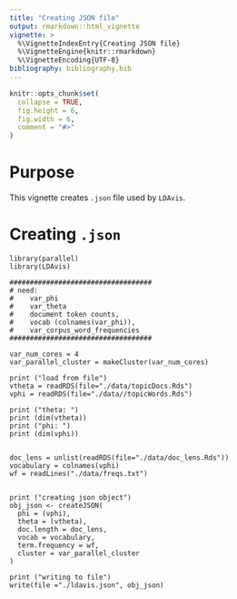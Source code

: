 ```yaml
---
title: "Creating JSON file"
output: rmarkdown::html_vignette
vignette: >
  %\VignetteIndexEntry{Creating JSON file}
  %\VignetteEngine{knitr::rmarkdown}
  %\VignetteEncoding{UTF-8}
bibliography: bibliography.bib
---
```



```r
knitr::opts_chunk$set(
  collapse = TRUE,
  fig.height = 6,
  fig.width = 6, 
  comment = "#>"
)
```

# Purpose

This vignette creates `.json` file used by `LDAvis`.

# Creating `.json`

```
library(parallel)
library(LDAvis)
```

```
###################################
# need:
#    var_phi
#    var_theta
#    document token counts,   
#    vocab (colnames(var_phi)), 
#    var_corpus_word_frequencies
###################################
```

```
var_num_cores = 4
var_parallel_cluster = makeCluster(var_num_cores)

print ("load from file")
vtheta = readRDS(file="./data/topicDocs.Rds")
vphi = readRDS(file="./data//topicWords.Rds")

print ("theta: ")
print (dim(vtheta))
print ("phi: ")
print (dim(vphi))


doc_lens = unlist(readRDS(file="./data/doc_lens.Rds"))
vocabulary = colnames(vphi)
wf = readLines("./data/freqs.txt")


print ("creating json object")
obj_json <- createJSON(
  phi = (vphi), 
  theta = (vtheta), 
  doc.length = doc_lens,
  vocab = vocabulary,
  term.frequency = wf,
  cluster = var_parallel_cluster
)

print ("writing to file")
write(file ="./ldavis.json", obj_json)
```